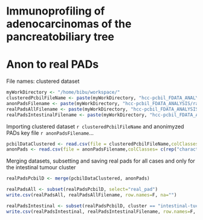 Immunoprofiling of adenocarcinomas of the pancreatobiliary tree
===============================================================
Anon to real PADs
=================
File names: clustered dataset
```r
myWorkDirectory <- "/home/bibu/workspace/"
clusteredPcbilFileName <- paste(myWorkDirectory, "hcc-pcbil_FDATA_ANALYSIS/r/output/clusteredPcbilD.csv", sep="")
anonPadsFilename <- paste(myWorkDirectory, "hcc-pcbil_FDATA_ANALYSIS/raw/hcc_pcbil_raw.anon", sep="")
realPadsAllFilename <- paste(myWorkDirectory, "hcc-pcbil_FDATA_ANALYSIS/r/output/realPadsAllPcbil.csv", sep="")
realPadsIntestinalFilename <- paste(myWorkDirectory, "hcc-pcbil_FDATA_ANALYSIS/r/output/realPadsIntestinalPcbil.csv", sep="")
```

Importing clustered dataset `r clusteredPcbilFileName` and anonimyzed PADs key file `r anonPadsFilename`...
```r
pcbilDataClustered <- read.csv(file = clusteredPcbilFileName,colClasses= c(rep("numeric",27), rep("factor",2), "character"), na.strings = "?",quote="\"" )
anonPads <- read.csv(file = anonPadsFilename,colClasses= c(rep("character",2)), sep= "\t")
```

Merging datasets, subsetting and saving real pads for all cases and only for the intestinal tumour cluster
```r
realPadsPcbilD <- merge(pcbilDataClustered, anonPads)

realPadsAll <- subset(realPadsPcbilD, select="real_pad")
write.csv(realPadsAll, realPadsAllFilename, row.names=F, na="")

realPadsIntestinal <- subset(realPadsPcbilD, cluster == "intestinal-tuc", select="real_pad")
write.csv(realPadsIntestinal, realPadsIntestinalFilename, row.names=F, na="")
```


